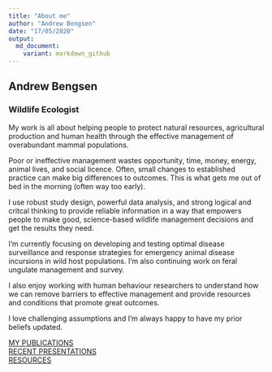 ```yaml
---
title: "About me"
author: "Andrew Bengsen"
date: "17/05/2020"
output: 
  md_document:
    variant: markdown_github
---
```


## Andrew Bengsen  
### Wildlife Ecologist  

My work is all about helping people to protect natural resources, agricultural production and human health through the effective management of overabundant mammal populations.  

Poor or ineffective management wastes opportunity, time, money, energy, animal lives, and social licence. Often, small changes to established practice can make big differences to outcomes. This is what gets me out of bed in the morning (often way too early).   

I use robust study design, powerful data analysis, and strong logical and critcal thinking to provide reliable information in a way that empowers people to make good, science-based wildlife management decisions and get the results they need.  

I'm currently focusing on developing and testing optimal disease surveillance and response strategies for emergency animal disease incursions in wild host populations. I'm also continuing work on feral ungulate management and survey.  

I also enjoy working with human behaviour researchers to understand how we can remove barriers to effective management and provide resources and conditions that promote great outcomes.  

I love challenging assumptions and I'm always happy to have my prior beliefs updated.  

[MY PUBLICATIONS](https://andrewbengsen.github.io/Publications.html)  
[RECENT PRESENTATIONS](https://andrewbengsen.github.io/Presentations.html)  
[RESOURCES](https://andrewbengsen.github.io/Resources.html)  

